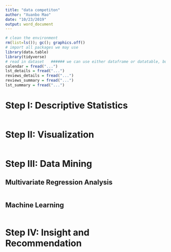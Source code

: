 ```yaml
---
title: "data competiton"
author: "Xuanbo Mao"
date: "10/23/2019"
output: word_document
---
```


```r
# clean the environment
rm(list=ls()); gc(); graphics.off()
# import all packages we may use
library(data.table)
library(tidyverse)
# read in dataset   ###### we can use either dataframe or datatable, but make sure we uniform the variable name
calendar = fread("...")
lst_details = fread("...")
reviews_details = fread("...")
reviews_summary = fread("...")
lst_summary = fread("...")
```

# Step I: Descriptive Statistics

```r

```

# Step II: Visualization

```r

```

# Step III: Data Mining

## Multivariate Regression Analysis
```r

```

## Machine Learning
```r

```


# Step IV: Insight and Recommendation
